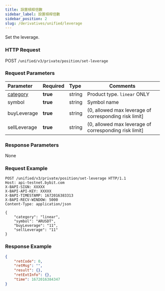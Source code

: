 ```yaml
---
title: 設置槓桿倍數
sidebar_label: 設置槓桿倍數
sidebar_position: 2
slug: /derivatives/unified/leverage
---
```


Set the leverage.

### HTTP Request
POST `/unified/v3/private/position/set-leverage`

### Request Parameters
| Parameter | Required | Type | Comments|
|:----- |:-------|:-----|------ |
|[category](../enum#category) |**true** |string |Product type. `linear` ONLY |
|symbol |**true** |string |Symbol name|
|buyLeverage |**true** |string |(0, allowed max leverage of corresponding risk limit] |
|sellLeverage |**true** |string |(0, allowed max leverage of corresponding risk limit]|

### Response Parameters
None

### Request Example

<Tabs>
<TabItem value="console" label="Console">

```http
POST /unified/v3/private/position/set-leverage HTTP/1.1
Host: api-testnet.bybit.com
X-BAPI-SIGN: XXXXX
X-BAPI-API-KEY: XXXXX
X-BAPI-TIMESTAMP: 1672016383313
X-BAPI-RECV-WINDOW: 5000
Content-Type: application/json

{
    "category": "linear",
    "symbol": "ARUSDT",
    "buyLeverage": "11",
    "sellLeverage": "11"
}
```

</TabItem>
</Tabs>

### Response Example

<Tabs>
<TabItem value="json response" label="Response">

```json
{
    "retCode": 0,
    "retMsg": "",
    "result": {},
    "retExtInfo": {},
    "time": 1672016384347
}
```
</TabItem>
</Tabs>

